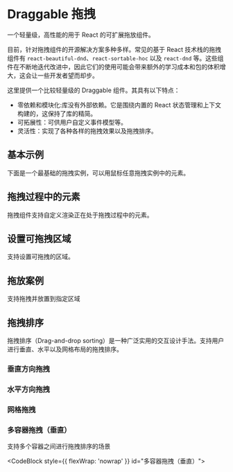 
# Draggable 拖拽

一个轻量级，高性能的用于 React 的可扩展拖放组件。

目前，针对拖拽组件的开源解决方案多种多样。常见的基于 React 技术栈的拖拽组件有 `react-beautiful-dnd`、`react-sortable-hoc` 以及 `react-dnd` 等。这些组件在不断地迭代改进中，因此它们的使用可能会带来额外的学习成本和包的体积增大，这会让一些开发者望而却步。

这里提供一个比较轻量级的 Draggable 组件。其具有以下特点：

- 零依赖和模块化:库没有外部依赖。它是围绕内置的 React 状态管理和上下文构建的，这保持了库的精简。
- 可拓展性：可供用户自定义事件模型等。
- 灵活性：实现了各种各样的拖拽效果以及拖拽排序。

## 基本示例

下面是一个最基础的拖拽实例，可以用鼠标任意拖拽实例中的元素。

<CodeBlock id="基本示例">
  <Basic />
</CodeBlock>

## 拖拽过程中的元素

拖拽组件支持自定义渲染正在处于拖拽过程中的元素。

<CodeBlock id="拖拽过程中的元素">
  <WithDragOverlay />
</CodeBlock>

## 设置可拖拽区域

支持设置可拖拽的区域。

<CodeBlock id="设置可拖拽区域">
  <WithHandler />
</CodeBlock>

## 拖放案例

支持拖拽并放置到指定区域

<CodeBlock id="拖放案例">
  <Droppable />
</CodeBlock>

## 拖拽排序

拖拽排序（Drag-and-drop sorting）是一种广泛实用的交互设计手法。支持用户进行垂直、水平以及网格布局的拖拽排序。

### 垂直方向拖拽

<CodeBlock id="垂直方向拖拽">
  <VerticalSortable />
</CodeBlock>

### 水平方向拖拽

<CodeBlock id="水平方向拖拽">
  <HorizenSortable />
</CodeBlock>

### 网格拖拽

<CodeBlock id="网格拖拽">
  <GridSortable />
</CodeBlock>

### 多容器拖拽（垂直）

支持多个容器之间进行拖拽排序的场景

<CodeBlock style={{ flexWrap: 'nowrap' }} id="多容器拖拽（垂直）">
  <MultipleContainer />
</CodeBlock>

<Props />
